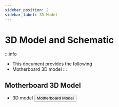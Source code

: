 ```yaml
---
sidebar_position: 2
sidebar_label: 3D Model
---
```


# 3D Model and Schematic

:::info
* This document provides the following
* Motherboard 3D model
:::

## Motherboard 3D Model

* 3D model
    <Button variant="contained" disableElevation href="https://cdn.mellow.klipper.cn/STEP/%E7%BC%93%E5%86%B2%E5%99%A8.zip">Motherboard Model</Button>